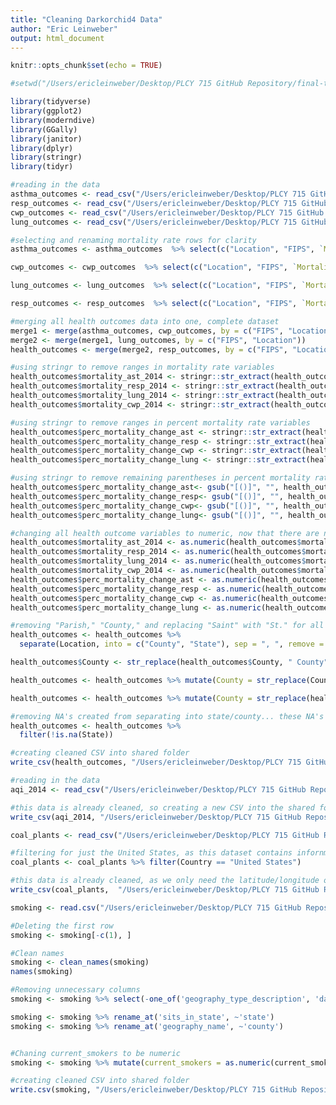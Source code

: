 ```yaml
---
title: "Cleaning Darkorchid4 Data"
author: "Eric Leinweber"
output: html_document
---
```


```r
knitr::opts_chunk$set(echo = TRUE)
```

```r
#setwd("/Users/ericleinweber/Desktop/PLCY 715 GitHub Repository/final-team-projects-darkorchid/DarkOrchid/")
```


```r
library(tidyverse)
library(ggplot2)
library(moderndive)
library(GGally)
library(janitor)
library(dplyr)
library(stringr)
library(tidyr)
```


```r
#reading in the data 
asthma_outcomes <- read_csv("/Users/ericleinweber/Desktop/PLCY 715 GitHub Repository/final-team-projects-darkorchid/DarkOrchid/DATA/Raw_Unprocessed/Health Outcomes/Asthma_Mortality_UNCLEAN.csv")
resp_outcomes <- read_csv("/Users/ericleinweber/Desktop/PLCY 715 GitHub Repository/final-team-projects-darkorchid/DarkOrchid/DATA/Raw_Unprocessed/Health Outcomes/ChronicRespiratoryDiseases_Mortality_UNCLEAN.csv")
cwp_outcomes <- read_csv("/Users/ericleinweber/Desktop/PLCY 715 GitHub Repository/final-team-projects-darkorchid/DarkOrchid/DATA/Raw_Unprocessed/Health Outcomes/CoalWorkersPneumoconiosis_Mortality_UNCLEAN.csv")
lung_outcomes <- read_csv("/Users/ericleinweber/Desktop/PLCY 715 GitHub Repository/final-team-projects-darkorchid/DarkOrchid/DATA/Raw_Unprocessed/Health Outcomes/LungDisease_Mortality_UNCLEAN.csv")

#selecting and renaming mortality rate rows for clarity 
asthma_outcomes <- asthma_outcomes  %>% select(c("Location", "FIPS", `Mortality Rate, 2014*`, `% Change in Mortality Rate, 1980-2014`)) %>% mutate("mortality_ast_2014" = `Mortality Rate, 2014*`, "perc_mortality_change_ast" = `% Change in Mortality Rate, 1980-2014`) %>% select(-c(`% Change in Mortality Rate, 1980-2014`, `Mortality Rate, 2014*`))

cwp_outcomes <- cwp_outcomes  %>% select(c("Location", "FIPS", `Mortality Rate, 2014*`, `% Change in Mortality Rate, 1980-2014`)) %>% mutate("mortality_cwp_2014" = `Mortality Rate, 2014*`, "perc_mortality_change_cwp" = `% Change in Mortality Rate, 1980-2014`) %>% select(-c(`% Change in Mortality Rate, 1980-2014`, `Mortality Rate, 2014*`))

lung_outcomes <- lung_outcomes  %>% select(c("Location", "FIPS", `Mortality Rate, 2014*`, `% Change in Mortality Rate, 1980-2014`)) %>% mutate("mortality_lung_2014" = `Mortality Rate, 2014*`, "perc_mortality_change_lung" = `% Change in Mortality Rate, 1980-2014`) %>% select(-c(`% Change in Mortality Rate, 1980-2014`, `Mortality Rate, 2014*`))

resp_outcomes <- resp_outcomes  %>% select(c("Location", "FIPS", `Mortality Rate, 2014*`, `% Change in Mortality Rate, 1980-2014`)) %>% mutate("mortality_resp_2014" = `Mortality Rate, 2014*`, "perc_mortality_change_resp" = `% Change in Mortality Rate, 1980-2014`) %>% select(-c(`% Change in Mortality Rate, 1980-2014`, `Mortality Rate, 2014*`))

#merging all health outcomes data into one, complete dataset
merge1 <- merge(asthma_outcomes, cwp_outcomes, by = c("FIPS", "Location"))
merge2 <- merge(merge1, lung_outcomes, by = c("FIPS", "Location"))
health_outcomes <- merge(merge2, resp_outcomes, by = c("FIPS", "Location"))

#using stringr to remove ranges in mortality rate variables
health_outcomes$mortality_ast_2014 <- stringr::str_extract(health_outcomes$mortality_ast, "^.{5}")
health_outcomes$mortality_resp_2014 <- stringr::str_extract(health_outcomes$mortality_resp, "^.{5}")
health_outcomes$mortality_lung_2014 <- stringr::str_extract(health_outcomes$mortality_lung, "^.{5}")
health_outcomes$mortality_cwp_2014 <- stringr::str_extract(health_outcomes$mortality_cwp, "^.{5}")

#using stringr to remove ranges in percent mortality rate variables
health_outcomes$perc_mortality_change_ast <- stringr::str_extract(health_outcomes$perc_mortality_change_ast, "^.{6}")
health_outcomes$perc_mortality_change_resp <- stringr::str_extract(health_outcomes$perc_mortality_change_resp, "^.{6}")
health_outcomes$perc_mortality_change_cwp <- stringr::str_extract(health_outcomes$perc_mortality_change_cwp, "^.{6}")
health_outcomes$perc_mortality_change_lung <- stringr::str_extract(health_outcomes$perc_mortality_change_lung, "^.{6}")

#using stringr to remove remaining parentheses in percent mortality rate variables
health_outcomes$perc_mortality_change_ast<- gsub("[()]", "", health_outcomes$perc_mortality_change_ast)
health_outcomes$perc_mortality_change_resp<- gsub("[()]", "", health_outcomes$perc_mortality_change_resp)
health_outcomes$perc_mortality_change_cwp<- gsub("[()]", "", health_outcomes$perc_mortality_change_cwp)
health_outcomes$perc_mortality_change_lung<- gsub("[()]", "", health_outcomes$perc_mortality_change_lung)

#changing all health outcome variables to numeric, now that there are no parentheses and range data
health_outcomes$mortality_ast_2014 <- as.numeric(health_outcomes$mortality_ast_2014)
health_outcomes$mortality_resp_2014 <- as.numeric(health_outcomes$mortality_resp_2014)
health_outcomes$mortality_lung_2014 <- as.numeric(health_outcomes$mortality_lung_2014)
health_outcomes$mortality_cwp_2014 <- as.numeric(health_outcomes$mortality_cwp_2014)
health_outcomes$perc_mortality_change_ast <- as.numeric(health_outcomes$perc_mortality_change_ast)
health_outcomes$perc_mortality_change_resp <- as.numeric(health_outcomes$perc_mortality_change_resp)
health_outcomes$perc_mortality_change_cwp <- as.numeric(health_outcomes$perc_mortality_change_cwp)
health_outcomes$perc_mortality_change_lung <- as.numeric(health_outcomes$perc_mortality_change_lung)

#removing "Parish," "County," and replacing "Saint" with "St." for all county names
health_outcomes <- health_outcomes %>%
  separate(Location, into = c("County", "State"), sep = ", ", remove = FALSE) %>% select(-c("Location"))

health_outcomes$County <- str_replace(health_outcomes$County, " County", "")

health_outcomes <- health_outcomes %>% mutate(County = str_replace(County, " Parish", ""))

health_outcomes <- health_outcomes %>% mutate(County = str_replace(health_outcomes$County, "Saint ", "St. "))

#removing NA's created from separating into state/county... these NA's represent cumulative state data for each state/the US, which is not needed for our analysis
health_outcomes <- health_outcomes %>%
  filter(!is.na(State))

#creating cleaned CSV into shared folder
write_csv(health_outcomes, "/Users/ericleinweber/Desktop/PLCY 715 GitHub Repository/final-team-projects-darkorchid/DarkOrchid/DATA/Clean/health_outcomes_CLEAN.csv")
```

```r
#reading in the data 
aqi_2014 <- read_csv("/Users/ericleinweber/Desktop/PLCY 715 GitHub Repository/final-team-projects-darkorchid/DarkOrchid/DATA/Raw_Unprocessed/annual_aqi_by_county_2014.csv")

#this data is already cleaned, so creating a new CSV into the shared folder
write_csv(aqi_2014, "/Users/ericleinweber/Desktop/PLCY 715 GitHub Repository/final-team-projects-darkorchid/DarkOrchid/DATA/Clean/aqi_2014_CLEAN.csv")

```

```r
coal_plants <- read_csv("/Users/ericleinweber/Desktop/PLCY 715 GitHub Repository/final-team-projects-darkorchid/DarkOrchid/DATA/Raw_Unprocessed/CoalPlants.csv")

#filtering for just the United States, as this dataset contains infornmation on the entire world
coal_plants <- coal_plants %>% filter(Country == "United States")

#this data is already cleaned, as we only need the latitude/longitude of each coal plant for the purposes of this data
write_csv(coal_plants,  "/Users/ericleinweber/Desktop/PLCY 715 GitHub Repository/final-team-projects-darkorchid/DarkOrchid/DATA/Clean/coal_plants_CLEAN.csv")
```

```r
smoking <- read.csv("/Users/ericleinweber/Desktop/PLCY 715 GitHub Repository/final-team-projects-darkorchid/DarkOrchid/DATA/Raw_Unprocessed/smoking.csv")

#Deleting the first row
smoking <- smoking[-c(1), ]

#Clean names 
smoking <- clean_names(smoking)
names(smoking)

#Removing unnecessary columns
smoking <- smoking %>% select(-one_of('geography_type_description', 'data_time_period', 'geographic_vintage', 'data_source', 'selected_location', 'formatted_geo_id'))

smoking <- smoking %>% rename_at('sits_in_state', ~'state') 
smoking <- smoking %>% rename_at('geography_name', ~'county')


#Chaning current_smokers to be numeric
smoking <- smoking %>% mutate(current_smokers = as.numeric(current_smokers))

#creating cleaned CSV into shared folder
write.csv(smoking, "/Users/ericleinweber/Desktop/PLCY 715 GitHub Repository/final-team-projects-darkorchid/DarkOrchid/DATA/Clean/smoking_CLEAN.csv", row.names=FALSE)
```

